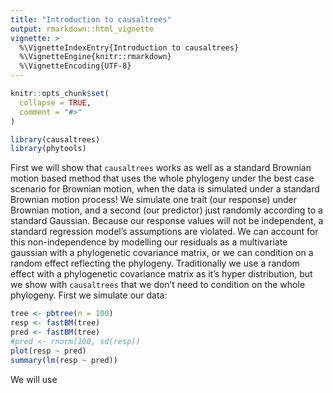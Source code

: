 ```yaml
---
title: "Introduction to causaltrees"
output: rmarkdown::html_vignette
vignette: >
  %\VignetteIndexEntry{Introduction to causaltrees}
  %\VignetteEngine{knitr::rmarkdown}
  %\VignetteEncoding{UTF-8}
---
```


```r
knitr::opts_chunk$set(
  collapse = TRUE,
  comment = "#>"
)
```

```r
library(causaltrees)
library(phytools)
```

First we will show that `causaltrees` works as well as a standard Brownian motion based method that uses the whole phylogeny under the best case scenario for Brownian motion, when the data is simulated under a standard Brownian motion process! We simulate one trait (our response) under Brownian motion, and a second (our predictor) just randomly according to a standard Gaussian. Because our response values will not be independent, a standard regression model's assumptions are violated. We can account for this non-independence by modelling our residuals as a multivariate gaussian with a phylogenetic covariance matrix, or we can condition on a random effect reflecting the phylogeny. Traditionally we use a random effect with a phylogenetic covariance matrix as it's hyper distribution, but we show with `causaltrees` that we don't need to condition on the whole phylogeny. First we simulate our data:

```r
tree <- pbtree(n = 100)
resp <- fastBM(tree)
pred <- fastBM(tree)
#pred <- rnorm(100, sd(resp))
plot(resp ~ pred)
summary(lm(resp ~ pred))
```

We will use 

